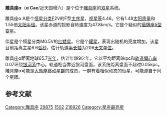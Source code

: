{{Starbox begin
| name = 雕具座α
}}
{{Starbox image
| image = [[File:Caelum_constellation_map.png|250px]]
| caption = 雕具座α
}}
{{Starbox observe 2s
| epoch = [[J2000.0|J2000.0]] 
| equinox = [[J2000.0|J2000.0]]
| constell = [[雕具座|雕具座]]
| component1 = A
| ra1 = {{RA|04|40|33.7125}}
| dec1 = {{DEC|-41|51|49.509}}
| appmag_v1 = 4.456
| component2 = B
| ra2 = {{RA|04|40|34.0}}
| dec2 = {{DEC|-41|51|51}}
| appmag_v2 = 12.5
}}
{{Starbox character
| component = A
| class = F2V
| b-v = +0.34
| u-b = +0.01
}}
{{Starbox character|no_heading=y
| component = B
| class = M0.5
}}
{{Starbox astrometry
 | component1 = A
 | radial_v = {{nowrap|–0.6 ± 0.9}}
 | prop_mo_ra = –141.18
 | prop_mo_dec = –74.95
 | parallax = 49.67
 | p_error = 0.53
 | parallax_footnote = 
 | absmag_v = 2.94
 | component2 = B
 | radial_v2 = −0.6 ± 0.9
 | prop_mo_ra2 = −147
 | prop_mo_dec2 = −78
 }}
{{Starbox detail
| component1             =   A
| mass                   =   1.48
| radius                 =   1.55
| temperature            =   6,991
| metal                  =   <math>\begin{smallmatrix}\left[\frac{M}{H}\right]\ =\ -0.10\end{smallmatrix}</math>
| rotational_velocity    =   {{nowrap|47.8 ± 2.4}}
| age                    =   {{nowrap|0.9 (0.7–1.3) × 10<sup>9</sup>}}
| component2             =   B
| mass2                  =   0.3
| temperature2           =   3800
}}
{{Starbox catalog
| names =CD-42 1587，[[SAO星表|SAO]] 216926，[[HD星表|HD]] 29875，[[HR星表|HR]] 1502}}
{{Starbox reference |Simbad=HR+1502}}
{{Starbox end}}

'''雕具座α'''（'''α Cae'''/近天园增六）是个位于[[雕具座|雕具座]]的[[双星|双星]]系统。

雕具座α A是个[[恒星分类|恒星分类]]F2V的F型[[主序星|主序星]]，[[视星等|视星等]]4.46。它有1.48[[太阳质量|太阳质量]]和1.55倍[[太阳半径|太阳半径]]。该星赤道的投影自转速度为47.8km/s。它是个疑似的[[盾牌座δ型变星|盾牌座δ型变星]]。

伴星是个恒星分类M0.5V的[[红矮星|红矮星]]。它是个[[耀星|耀星]]，表现出随机的亮度增加。该星目前距离主星6.6[[弧秒|弧秒]]，估计轨道[[半长轴|半长轴]]为206[[天文单位|天文单位]]。

雕具座α距离地球65.7[[光年|光年]]，估计年龄9亿年。它以平均距离8kpc和[[轨道偏心率|轨道偏心率]]0.07环绕[[银河系|银河系]]中心。轨道相当靠近银河盘面，该系统距离盘面不超过0.05kpc。雕具座α可能是[[大熊座移动星群|大熊座移动星群]]的成员，一群有着相似动态的恒星，可能源自于同个[[星团|星团]]。

== 参考文献 ==
{{reflist}}

{{star-stub}}

{{雕具座恒星}}
[[Category:雕具座|Category:雕具座]]
[[Category:HD和HDE天體|29875]]
[[Category:HR天體|1502]]
[[Category:SAO天體|216926]]
[[Category:星座最亮星|Category:星座最亮星]]